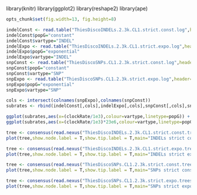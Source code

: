 library(knitr)
library(ggplot2)
library(reshape2)
library(ape)
```r
opts_chunk$set(fig.width=13, fig.height=8)


``` 

```r
indelConst <- read.table("ThiesDiscoINDELs.2.3k.CL1.strict.const.log",header=T)
indelConst$popG="constant"
indelConst$vartype="INDEL"
indelExpo <- read.table("ThiesDiscoINDELs.2.3k.CL1.strict.expo.log",header=T)
indelExpo$popG="exponential"
indelExpo$vartype="INDEL"
snpConst <- read.table("ThiesDiscoSNPs.CL1.2.3k.strict.const.log",header=T)
snpConst$popG="constant"
snpConst$vartype="SNP"
snpExpo <- read.table("ThiesDiscoSNPs.CL1.2.3k.strict.expo.log",header=T)
snpExpo$popG="exponential"
snpExpo$vartype="SNP"

cols <- intersect(colnames(snpExpo),colnames(snpConst))
subrates <- rbind(indelConst[,cols],indelExpo[,cols],snpConst[,cols],snpExpo[,cols])

```


```r

ggplot(subrates,aes(x=(clockRate/1e3),colour=vartype,linetype=popG)) + geom_density() + xlim(0,1.5e-06)
ggplot(subrates,aes(x=(clockRate/1e3)*23e6,colour=vartype,linetype=popG)) + geom_density() + xlim(0,30)


```

```r
tree <- consensus(read.nexus("ThiesDiscoINDELs.2.3k.CL1.strict.const.trees"),p=0.5)
plot(tree,show.node.label = T,show.tip.label = T,main="INDELs strict const",cex = 1.1) 

tree <- consensus(read.nexus("ThiesDiscoINDELs.2.3k.CL1.strict.expo.trees"),p=0.5)
plot(tree,show.node.label = T,show.tip.label = T,main="INDELs strict expo",cex = 1.1) 

tree <- consensus(read.nexus("ThiesDiscoSNPs.CL1.2.3k.strict.const.trees"),p=0.5)
plot(tree,show.node.label = T,show.tip.label = T,main="SNPs strict const",cex = 1.1) 

tree <- consensus(read.nexus("ThiesDiscoSNPs.CL1.2.3k.strict.expo.trees"),p=0.5)
plot(tree,show.node.label = T,show.tip.label = T,main="SNPs strict expo",cex = 1.1) 

```


